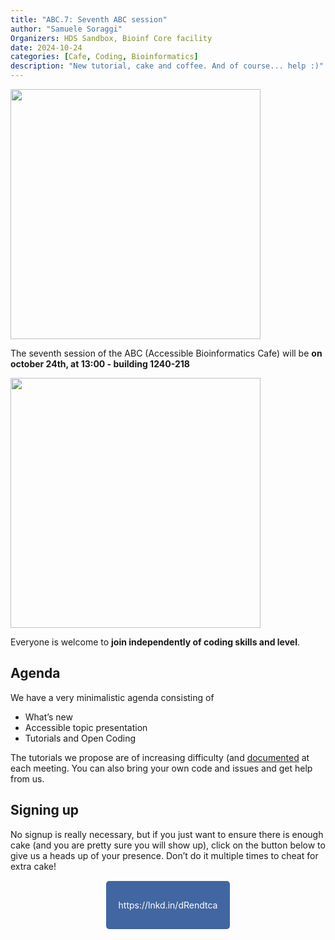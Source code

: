 ```yaml
---
title: "ABC.7: Seventh ABC session"
author: "Samuele Soraggi"
Organizers: HDS Sandbox, Bioinf Core facility
date: 2024-10-24
categories: [Cafe, Coding, Bioinformatics]
description: "New tutorial, cake and coffee. And of course... help :)"
---
```


![](../../img/news/number7.png){fig-align="center" width=400px}

The seventh session of the ABC (Accessible Bioinformatics Cafe) will be **on october 24th, at 13:00 - building 1240-218**

![](../../img/news/1240-218.png){fig-align="center" width=400px}

Everyone is welcome to **join independently of coding skills and level**. 

## Agenda
 
We have a very minimalistic agenda consisting of

- What's new
- Accessible topic presentation
- Tutorials and Open Coding

The tutorials we propose are of increasing difficulty (and [documented](../../Documentation.qmd) at each meeting. You can also bring your own code and issues and get help from us.
 
## Signing up

No signup is really necessary, but if you just want to ensure there is enough cake (and you are pretty sure you will show up), click on the button below to give us a heads up of your presence. Don't do it multiple times to cheat for extra cake!

&nbsp;

 <p align="center">
  <a href="https" style="background-color: #4266A1; color: #FFFFFF; padding: 30px 20px; text-decoration: none; border-radius: 5px;">
    https://lnkd.in/dRendtca
  </a>
</p>
